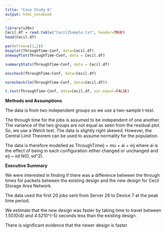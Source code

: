 ```yaml
---
title: "Case Study 6"
output: html_notebook
---
```



```r
library(s20x)
Cecil.df = read.table("Cecil2Sample.txt", header=TRUE)
head(Cecil.df)
```
```r
par(mfrow=c(1,2))
boxplot(ThroughTime~Conf, data=Cecil.df)
onewayPlot(ThroughTime~Conf, data = Cecil.df)
```
```r
summaryStats(ThroughTime~Conf, data = Cecil.df)
```

```r
eovcheck(ThroughTime~Conf, data=Cecil.df)
```
```r
normcheck(lm(ThroughTime~Conf, data=Cecil.df))
```
```r
t.test(ThroughTime~Conf, data=Cecil.df, var.equal=FALSE)
```


**Methods and Assumptions**

The data is from two independent groups so we use a two-sample t-test.

The through time for the jobs is assumed to be independent of one another. The variance of the two groups are not equal as seen from the residual plot. So, we use a Welch test. The data is slightly right skewed. However, the Central Limit Theorem can be used to assume normality for the population.

The data is therefore modelled as ThroughTimeij = mu + ai + eij where ai is the effect of being in each configuration either changed or unchanged and eij ~ iid N(0, sd^2).


**Executive Summary**

We were interested in finding if there was a difference between the through times for packets between the existing design and the new design for Cecil Storage Area Network.

The data used the first 20 jobs sent from Server 26 to Device 7 at the peak time period.

We estimate that the new design was faster by taking time to travel between 1.50*10(4) and 4.52*10^(-5) seconds less than the existing design.

There is significant evidence that the newer design is faster.
